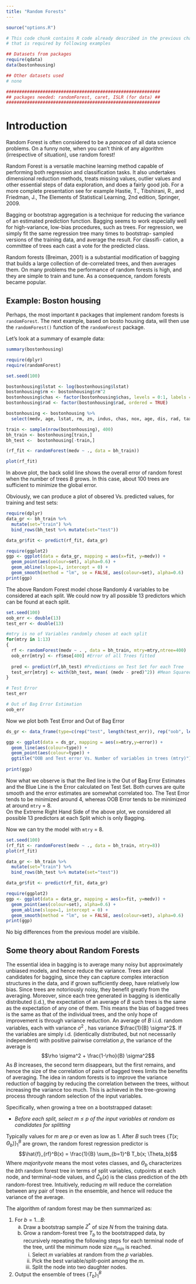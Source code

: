 ```yaml
---
title: "Random Forests"
---
```


```r
source("options.R")
```

```r
# This code chunk contains R code already described in the previous chapters
# that is required by following examples

## Datasets from packages
require(qdata)
data(bostonhousing)

## Other datasets used
# none

###########################################################
## packages needed: randomForest, caret, ISLR (for data) ##
###########################################################
```


# Introduction

Random Forest is often considered to be a _panacea_ of all data science problems.
On a funny note, when you can’t think of any algorithm (irrespective of situation),
use random forest!

Random Forest is a versatile machine learning method capable of performing both
regression and classification tasks. It also undertakes dimensional reduction methods,
treats missing values, outlier values and other essential steps of data exploration,
and does a fairly good job. For a
more complete presentation see for example Hastie, T., Tibshirani, R., and
Friedman, J., The Elements of Statistical Learning, 2nd edition, Springer,
2009.

Bagging or bootstrap aggregation is a technique for reducing
the variance of an estimated prediction function. Bagging seems to work
especially well for high-variance, low-bias procedures, such as trees. For
regression, we simply fit the same regression tree many times to bootstrap-
sampled versions of the training data, and average the result. For classifi-
cation, a committee of trees each cast a vote for the predicted class.

Random forests (Breiman, 2001) is a substantial modification of bagging
that builds a large collection of de-correlated trees, and then averages them.
On many problems the performance of random forests is high, and they are simple
to train and tune. As a consequence, random forests became popular.

## Example: Boston housing

Perhaps, the most important `R` packages that implement random forests is
`randomForest`.
The next example, based on bosto housing data, will then use
the `randomForest()` function of the `randomForest` package.


Let's look at a summary of example data:
```r
summary(bostonhousing)
```

```r
require(dplyr)
require(randomForest)
```

```r
set.seed(100)

bostonhousing$lstat <- log(bostonhousing$lstat)
bostonhousing$rm <- bostonhousing$rm^2
bostonhousing$chas <- factor(bostonhousing$chas, levels = 0:1, labels = c("no", "yes"))
bostonhousing$rad <- factor(bostonhousing$rad, ordered = TRUE)

bostonhousing <- bostonhousing %>%
  select(medv, age, lstat, rm, zn, indus, chas, nox, age, dis, rad, tax, crim, b, ptratio)

train <- sample(nrow(bostonhousing), 400)
bh_train <- bostonhousing[train,]
bh_test <-  bostonhousing[-train,]

(rf_fit <- randomForest(medv ~ ., data = bh_train))

plot(rf_fit)
```

<!--- https://stats.stackexchange.com/questions/51629/multiple-curves-when-plotting-a-random-forest --->
In above plot, the back solid line shows the overall error of random forest when the number of trees $B$ grows<!---;
the other lines, however, show the classifcation error for individual classes --->. In this case, about 100 trees 
are sufficient to minimize the global error.

Obviously, we can produce a plot of obsered Vs. predicted values, for training and test sets:
```r
require(dplyr)
data_gr <- bh_train %>%
  mutate(set="train") %>%
  bind_rows(bh_test %>% mutate(set="test"))

data_gr$fit <- predict(rf_fit, data_gr)

require(ggplot2)
ggp <- ggplot(data = data_gr, mapping = aes(x=fit, y=medv)) +
  geom_point(aes(colour=set), alpha=0.6) +
  geom_abline(slope=1, intercept = 0) +
  geom_smooth(method = "lm", se = FALSE, aes(colour=set), alpha=0.6)
print(ggp)
```

The above Random Forest model chose Randomly 4 variables to be considered at each split. We could now try all possible 13 predictors which can be found at each split.

```r
set.seed(100)
oob_err <- double(13)
test_err <- double(13)

#mtry is no of Variables randomly chosen at each split
for(mtry in 1:13) 
{
  rf <- randomForest(medv ~ . , data = bh_train, mtry=mtry,ntree=400) 
  oob_err[mtry] <- rf$mse[400] #Error of all Trees fitted
  
  pred <- predict(rf,bh_test) #Predictions on Test Set for each Tree
  test_err[mtry] <- with(bh_test, mean( (medv - pred)^2)) #Mean Squared Test Error
}

# Test Error
test_err

# Out of Bag Error Estimation
oob_err
```

Now we plot both Test Error and Out of Bag Error
```r
ds_gr <- data_frame(type=c(rep("test", length(test_err)), rep("oob", length(oob_err))), mtry = c(1:length(test_err), 1:length(oob_err)), error=c(test_err, oob_err))

ggp <- ggplot(data = ds_gr, mapping = aes(x=mtry,y=error)) +
  geom_line(aes(colour=type)) +
  geom_point(aes(colour=type)) + 
  ggtitle("OOB and Test error Vs. Number of variables in trees (mtry)")
  
print(ggp)
```

Now what we observe is that the Red line is the Out of Bag Error Estimates and the Blue Line is the Error calculated on Test Set. Both curves are quite smooth and the error estimates are somewhat correlated too. The Test Error tends to be minimized around 4, whereas OOB Error tends to be minimized at around `mtry` = 8.  
On the Extreme Right Hand Side of the above plot, we considered all possible 13 predictors at each Split which is only Bagging.

Now we can try the model with `mtry` = 8.

```r
set.seed(100)
(rf_fit <- randomForest(medv ~ ., data = bh_train, mtry=8))
plot(rf_fit)

data_gr <- bh_train %>%
  mutate(set="train") %>%
  bind_rows(bh_test %>% mutate(set="test"))

data_gr$fit <- predict(rf_fit, data_gr)

require(ggplot2)
ggp <- ggplot(data = data_gr, mapping = aes(x=fit, y=medv)) +
  geom_point(aes(colour=set), alpha=0.6) +
  geom_abline(slope=1, intercept = 0) +
  geom_smooth(method = "lm", se = FALSE, aes(colour=set), alpha=0.6)
print(ggp)
```

No big differences from the previous model are visibile.

## Some theory about Random Forests

The essential idea in bagging is to average many noisy but
approximately unbiased models, and hence reduce the variance. Trees are
ideal candidates for bagging, since they can capture complex interaction
structures in the data, and if grown sufficiently deep, have relatively low
bias. Since trees are notoriously noisy, they benefit greatly from the averaging.
Moreover, since each tree generated in bagging is identically distributed
(i.d.), the expectation of an average of $B$ such trees is the same as the 
expectation of any one of them. This means the bias of bagged trees is the
same as that of the individual trees, and the only hope of improvement is
through variance reduction. 
An average of $B$ i.i.d. random variables, each with variance $\sigma^2$ , has variance
$\frac{1}{B} \sigma^2$. If the variables are simply i.d. (identically distributed, but not
necessarily independent) with positive pairwise correlation $\rho$, the variance
of the average is
$$\rho \sigma^2 + \frac{1-\rho}{B} \sigma^2$$
As $B$ increases, the second term disappears, but the first remains, and
hence the size of the correlation of pairs of bagged trees limits the benefits
of averaging. The idea in random forests is to improve
the variance reduction of bagging by reducing the correlation between the
trees, without increasing the variance too much. This is achieved in the
tree-growing process through random selection of the input variables.

Specifically, when growing a tree on a bootstrapped dataset:

 * _Before each split, select $m \le p$ of the input variables at random as candidates for splitting_

Typically values for $m$ are $p$ or even as low as 1.
After $B$ such trees $\left\{T (x; \Theta_b )\right\}_1^B$
are grown, the random forest regression predictor is
$$\hat{f}_{rf}^B(x) = \frac{1}{B} \sum_{b=1}^B T_b(x; \Theta_b)$$ 
Where $majority vote$ means the most votes classes, and $\Theta_b$ characterizes
the $b$th random forest tree in
terms of split variables, cutpoints at each node, and terminal-node values, and
$\hat{C}_b(x)$ is the class prediction of the $b$th random-forest tree.
Intuitively, reducing $m$ will reduce the correlation between any pair of trees
in the ensemble, and hence will reduce the variance of the average.  

The algorithm of random forest may be then summarized as:

1. For $b = 1 \dots B$:
    (a) Draw a bootstrap sample $Z^*$ of size $N$ from the training data.
    (b) Grow a random-forest tree $T_b$ to the bootstrapped data, by recursively repeating the following steps for each terminal node of the tree, until the minimum node size $n_{min}$ is reached.
        i. Select $m$ variables at random from the $p$ variables.
        ii. Pick the best variable/split-point among the $m$.
        iii. Split the node into two daughter nodes.
2. Output the ensemble of trees $\left\{T_b\right\}_1^B$

<!---
# Exerccises?
--->